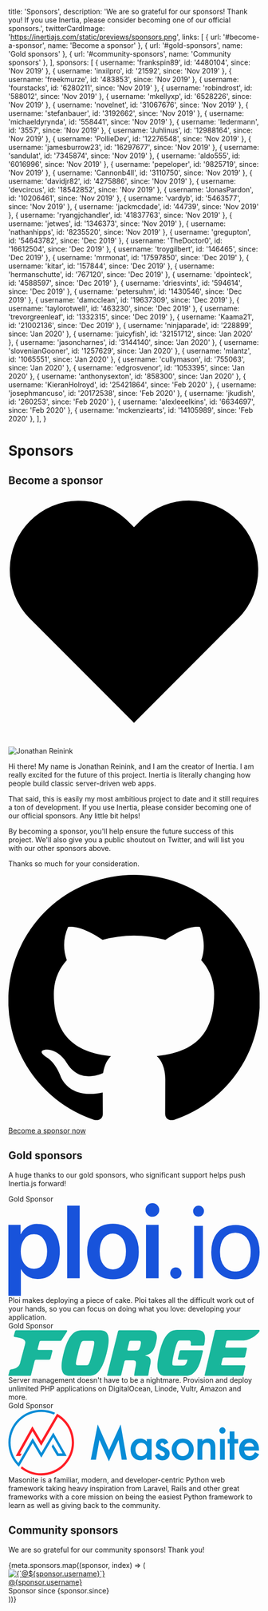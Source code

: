 
  title: 'Sponsors',
  description:
    'We are so grateful for our sponsors! Thank you! If you use Inertia, please consider becoming one of our official sponsors.',
  twitterCardImage: 'https://inertiajs.com/static/previews/sponsors.png',
  links: [
    { url: '#become-a-sponsor', name: 'Become a sponsor' },
    { url: '#gold-sponsors', name: 'Gold sponsors' },
    { url: '#community-sponsors', name: 'Community sponsors' },
  ],
  sponsors: [
    { username: 'frankspin89', id: '4480104', since: 'Nov 2019' },
    { username: 'inxilpro', id: '21592', since: 'Nov 2019' },
    { username: 'freekmurze', id: '483853', since: 'Nov 2019' },
    { username: 'fourstacks', id: '6280211', since: 'Nov 2019' },
    { username: 'robindrost', id: '588012', since: 'Nov 2019' },
    { username: 'mkellyxp', id: '6528226', since: 'Nov 2019' },
    { username: 'novelnet', id: '31067676', since: 'Nov 2019' },
    { username: 'stefanbauer', id: '3192662', since: 'Nov 2019' },
    { username: 'michaeldyrynda', id: '558441', since: 'Nov 2019' },
    { username: 'ledermann', id: '3557', since: 'Nov 2019' },
    { username: 'Juhlinus', id: '12988164', since: 'Nov 2019' },
    { username: 'PollieDev', id: '12276548', since: 'Nov 2019' },
    { username: 'jamesburrow23', id: '16297677', since: 'Nov 2019' },
    { username: 'sandulat', id: '7345874', since: 'Nov 2019' },
    { username: 'aldo555', id: '6016996', since: 'Nov 2019' },
    { username: 'pepeloper', id: '9825719', since: 'Nov 2019' },
    { username: 'Cannonb4ll', id: '3110750', since: 'Nov 2019' },
    { username: 'davidjr82', id: '4275886', since: 'Nov 2019' },
    { username: 'devcircus', id: '18542852', since: 'Nov 2019' },
    { username: 'JonasPardon', id: '10206461', since: 'Nov 2019' },
    { username: 'vardyb', id: '5463577', since: 'Nov 2019' },
    { username: 'jackmcdade', id: '44739', since: 'Nov 2019' },
    { username: 'ryangjchandler', id: '41837763', since: 'Nov 2019' },
    { username: 'jetwes', id: '1346373', since: 'Nov 2019' },
    { username: 'nathanhipps', id: '8235520', since: 'Nov 2019' },
    { username: 'gregupton', id: '54643782', since: 'Dec 2019' },
    { username: 'TheDoctor0', id: '16612504', since: 'Dec 2019' },
    { username: 'troygilbert', id: '146465', since: 'Dec 2019' },
    { username: 'mrmonat', id: '17597850', since: 'Dec 2019' },
    { username: 'kitar', id: '157844', since: 'Dec 2019' },
    { username: 'hermanschutte', id: '767120', since: 'Dec 2019' },
    { username: 'dpointeck', id: '4588597', since: 'Dec 2019' },
    { username: 'driesvints', id: '594614', since: 'Dec 2019' },
    { username: 'petersuhm', id: '1430546', since: 'Dec 2019' },
    { username: 'damcclean', id: '19637309', since: 'Dec 2019' },
    { username: 'taylorotwell', id: '463230', since: 'Dec 2019' },
    { username: 'trevorgreenleaf', id: '1332315', since: 'Dec 2019' },
    { username: 'Kaama21', id: '21002136', since: 'Dec 2019' },
    { username: 'ninjaparade', id: '228899', since: 'Jan 2020' },
    { username: 'juicyfish', id: '32151712', since: 'Jan 2020' },
    { username: 'jasoncharnes', id: '3144140', since: 'Jan 2020' },
    { username: 'slovenianGooner', id: '1257629', since: 'Jan 2020' },
    { username: 'mlantz', id: '1065551', since: 'Jan 2020' },
    { username: 'cullymason', id: '755063', since: 'Jan 2020' },
    { username: 'edgrosvenor', id: '1053395', since: 'Jan 2020' },
    { username: 'anthonysexton', id: '858300', since: 'Jan 2020' },
    { username: 'KieranHolroyd', id: '25421864', since: 'Feb 2020' },
    { username: 'josephmancuso', id: '20172538', since: 'Feb 2020' },
    { username: 'jkudish', id: '260253', since: 'Feb 2020' },
    { username: 'alexleeelkins', id: '6634697', since: 'Feb 2020' },
    { username: 'mckenziearts', id: '14105989', since: 'Feb 2020' },
  ],
}

# Sponsors

<h2 id="become-a-sponsor" className="mt-16 mb-4 text-2xl font-bold text-gray-700 leading-none flex items-center">
  Become a sponsor
  <svg
    className="ml-2 w-5 h-5 fill-current text-purple-500 flex-shrink-0"
    xmlns="http://www.w3.org/2000/svg"
    viewBox="0 0 20 20"
  >
    <path d="M10 3.22l-.61-.6a5.5 5.5 0 0 0-7.78 7.77L10 18.78l8.39-8.4a5.5 5.5 0 0 0-7.78-7.77l-.61.61z" />
  </svg>
</h2>

<div className="mt-6">
  <img className="w-32 h-32 ml-4 mb-4 rounded float-right" src="/static/img/jonathan.png" alt="Jonathan Reinink" />
  <p className="pt-0">
    Hi there! My name is Jonathan Reinink, and I am the creator of Inertia. I am really excited for the future of this
    project. Inertia is literally changing how people build classic server-driven web apps.
  </p>
  <p>
    That said, this is easily my most ambitious project to date and it still requires a ton of development. If you use
    Inertia, please consider becoming one of our official sponsors. Any little bit helps!
  </p>
  <p>
    By becoming a sponsor, you'll help ensure the future success of this project. We'll also give you a public shoutout
    on Twitter, and will list you with our other sponsors above.
  </p>
  <p>Thanks so much for your consideration.</p>
  <a
    className="mt-2 px-8 py-3 bg-purple-500 hover:bg-purple-600 rounded-full text-sm font-medium text-white inline-flex items-center"
    href="https://github.com/sponsors/reinink"
  >
    <svg className="fill-current w-5 h-5 mr-2" viewBox="0 0 20 20">
      <title>GitHub</title>
      <path d="M10 0a10 10 0 0 0-3.16 19.49c.5.1.68-.22.68-.48l-.01-1.7c-2.78.6-3.37-1.34-3.37-1.34-.46-1.16-1.11-1.47-1.11-1.47-.9-.62.07-.6.07-.6 1 .07 1.53 1.03 1.53 1.03.9 1.52 2.34 1.08 2.91.83.1-.65.35-1.09.63-1.34-2.22-.25-4.55-1.11-4.55-4.94 0-1.1.39-1.99 1.03-2.69a3.6 3.6 0 0 1 .1-2.64s.84-.27 2.75 1.02a9.58 9.58 0 0 1 5 0c1.91-1.3 2.75-1.02 2.75-1.02.55 1.37.2 2.4.1 2.64.64.7 1.03 1.6 1.03 2.69 0 3.84-2.34 4.68-4.57 4.93.36.31.68.92.68 1.85l-.01 2.75c0 .26.18.58.69.48A10 10 0 0 0 10 0" />
    </svg>
    Become a sponsor now
  </a>
</div>

## Gold sponsors

A huge thanks to our gold sponsors, who significant support helps push Inertia.js forward!

<div className="mt-8 p-8 shadow rounded relative overflow-hidden leading-none max-w-md">
  <div className="absolute top-0 right-0 px-4 py-2 bg-yellow-500 text-sm font-bold text-white rounded-bl">
    Gold Sponsor
  </div>
  <a className="inline-flex" href="https://ploi.io" title="Ploi">
    <svg className="w-auto h-8" fill="#1853db" xmlns="http://www.w3.org/2000/svg" viewBox="0 0 253 93.3">
      <path d="M25.7 66a11.4 11.4 0 01-9.5-4.7q-3.6-4.7-3.7-12.6T16.2 36a11.4 11.4 0 019.5-4.7 11.4 11.4 0 019.6 4.7Q39 40.7 39 48.7t-3.6 12.6a11.5 11.5 0 01-9.6 4.7zm3.8-45.1a18.9 18.9 0 00-10.2 2.7 18 18 0 00-6.7 7.5h-.3v-9.3H0v71.5h12.6V66.5h.3a17 17 0 006.6 7.2 19.4 19.4 0 0010.2 2.6q10.2 0 16.1-7.4t6-20.3q0-12.9-6-20.4T29.5 21zM59.2 75.5h12.6V2.5H59.2v73.1zM105.3 66.6a11.5 11.5 0 01-9.6-4.7Q92 57.2 92 48.7t3.6-13.3a12.1 12.1 0 0119.2 0q3.6 4.7 3.6 13.3t-3.6 13.2a11.5 11.5 0 01-9.6 4.7zm0 10q11.8 0 19-7.4t7-20.6q0-13-7.1-20.4t-19-7.5q-11.7 0-18.8 7.5t-7.1 20.4q0 13.2 7 20.6t19 7.4zM145 13.7a6.7 6.7 0 004.9-2 6.6 6.6 0 002-4.8 6.6 6.6 0 00-2-4.9 6.8 6.8 0 00-5-2 6.7 6.7 0 00-4.8 2 6.5 6.5 0 00-2 4.9 6.5 6.5 0 002 4.8 6.6 6.6 0 004.8 2zm-6.3 61.9h12.6V21.8h-12.7v53.8zM168.8 76a5.7 5.7 0 10-4.1-1.6 5.6 5.6 0 004 1.7zM191.5 13.4a5.3 5.3 0 004-1.6A5.3 5.3 0 00197 8a5.5 5.5 0 10-11 0 5.3 5.3 0 001.5 4 5.3 5.3 0 004 1.5zm-4.4 62.1h8.8V22.8H187v52.8zM228.6 68.7a13.8 13.8 0 01-11.2-5q-4.3-5.2-4.3-14.5t4.3-14.4a14.9 14.9 0 0122.4 0q4.2 5 4.2 14.4t-4.2 14.4a13.8 13.8 0 01-11.2 5.1zm0 7.8q10.9 0 17.6-7.4t6.8-20q0-12.5-6.8-19.9T228.7 22q-11 0-17.7 7.3t-6.7 20q0 12.6 6.7 20t17.7 7.3z" />
    </svg>
  </a>
  <div className="mt-4 text-sm leading-normal">
    Ploi makes deploying a piece of cake. Ploi takes all the difficult work out of your hands, so you can focus on doing
    what you love: developing your application.
  </div>
</div>

<div className="mt-8 p-8 shadow rounded relative overflow-hidden leading-none max-w-md">
  <div className="absolute top-0 right-0 px-4 py-2 bg-yellow-500 text-sm font-bold text-white rounded-bl">
    Gold Sponsor
  </div>
  <a className="inline-flex" href="https://forge.laravel.com" title="Laravel Forge">
    <svg className="w-auto h-8" fill="#18b69b" viewBox="0 0 217.38 39.97">
      <path d="M77.94.32c4.13 0 6.03.74 7.2 2.22 1.68 2.22 2.64 6.66-.11 17.55S79.2 35.3 76.36 37.64c-1.9 1.48-4.23 2.22-8.36 2.22H54.8c-4.13 0-6.13-.74-7.2-2.22-1.68-2.22-2.63-6.66.22-17.55 2.75-10.9 5.92-15.23 8.78-17.55C58.49 1.06 60.8.32 64.94.32h13zM58.7 30.24c.21.32.74.42 2.43.42h5.08c1.69 0 2.32-.1 2.75-.42.52-.42 1.48-1.48 3.59-10.15 2.22-8.67 1.8-9.73 1.48-10.15-.21-.32-.74-.42-2.43-.42h-4.97c-1.7 0-2.33.1-2.75.42-.53.42-1.48 1.48-3.6 10.15-2.32 8.77-1.9 9.73-1.58 10.15zm51.28-3.17c-.42-.53-.85-.74-3.38-.74h-4.97c-.53 0-1.06.42-1.17.95L97.61 38.9c-.1.53-.64.95-1.16.95H86.19c-.53 0-.85-.42-.74-.95l9.4-37.64c.11-.53.64-.95 1.17-.95h24.1c3.92 0 6.03.53 7.2 2 1.27 1.8 1.69 3.7.32 9.2-1.8 7.4-4.55 9.52-9.3 10.47v.1c3.7.96 5.7 2.23 4.43 7.94-.74 3.27-1.27 6.55-1.58 8.77-.11.53-.64 1.06-1.17 1.06h-10.46c-.43 0-.85-.32-.74-.85.31-2.43.74-4.86 1.37-7.93.42-2.85.21-3.38-.21-4.01zm-.74-9.3c2.22 0 2.85-.11 3.28-.43.74-.53 1.26-1.48 1.8-3.8s.42-3.18 0-3.7c-.32-.32-.85-.43-3.07-.43h-5.5c-.53 0-1.06.42-1.16.95L103 16.92c-.1.53.21.95.74.95h5.5v-.1zM160.94 0c4.23 0 6.45.53 7.72 2 1.48 1.8 2 4.56.84 10.69-.1.53-.63.95-1.16.95h-9.83c-.53 0-.85-.42-.74-.85.42-2.43-.1-2.75-.43-3.17-.2-.32-.63-.42-2.43-.42h-5.07c-1.8 0-2.33.1-2.75.42-.64.53-1.8 2.33-3.7 10.36s-1.59 9.94-1.27 10.47c.21.32.74.42 2.54.42h5.39c1.59 0 2.22-.1 2.64-.42.53-.42 1.59-1.48 2.22-4.33l.1-.32h-7.6c-.53 0-.85-.43-.74-.95l1.48-6.35c.1-.53.63-.95 1.16-.95h18.3c.52 0 .84.42.73.95l-.95 3.91c-2.22 9.63-4.86 13-7.61 15.23-2.01 1.7-4.87 2.33-8.57 2.33H138c-4.13 0-6.14-.74-7.3-2.33-1.8-2.33-2.75-6.66-.1-17.66s5.7-15.43 8.56-17.65C141.06.74 143.39 0 147.51 0h13.43zm41.23 39.97h-31.6c-.54 0-.85-.43-.75-.96L178.7.95c.1-.53.64-.95 1.17-.95h36.79c.63 0 .95.63.53 1.27-1.59 2.54-7.72 7.93-14.6 7.93H189.8c-.52 0-1.05.42-1.16.95l-.95 4.23c-.1.53.21.95.74.95h17.23c.53 0 .85.42.74.95l-1.48 6.66c-.1.53-.63.95-1.16.95h-17.23c-.53 0-1.06.43-1.17.96l-1.16 4.86c-.1.53.21.95.74.95h19.35c.53 0 .84.42.74.95l-1.7 7.3c-.1.63-.63 1.06-1.16 1.06zM50.24.32H6.9c-.53 0-1.05.42-1.16.95l-1.06 3.8c-.1.43.1.75.43.96 1.69.53 10.78.74 9.4 5.81l-.31 1.38-3.7 13.85-.32 1.37c-1.37 5.08-6.24 5.29-8.25 5.82-.42.1-.74.52-.84.95L.02 39c-.1.53.21.96.74.96h17.66c.53 0 1.05-.43 1.16-.96l3.17-12.26c.1-.53.64-.95 1.16-.95h11.32c.53 0 1.06-.43 1.16-.95l1.7-6.56c.1-.53-.22-.95-.75-.95H26.03c-.53 0-.85-.42-.74-.95l1.59-5.92c.1-.53.63-.95 1.16-.95h17.02c.53 0 1.06-.43 1.16-.96l4.55-7.19c.21-.63 0-1.05-.53-1.05z" />
    </svg>
  </a>
  <div className="mt-4 text-sm leading-normal">
    Server management doesn't have to be a nightmare. Provision and deploy unlimited PHP applications on DigitalOcean,
    Linode, Vultr, Amazon and more.
  </div>
</div>

<div className="mt-8 p-8 shadow rounded relative overflow-hidden leading-none max-w-md">
  <div className="absolute top-0 right-0 px-4 py-2 bg-yellow-500 text-sm font-bold text-white rounded-bl">
    Gold Sponsor
  </div>
  <a className="inline-flex" href="https://masoniteproject.com" title="Masonite Framework">
    <svg className="w-auto h-12" viewBox="0 0 375 98">
      <path
        fill="#FF1D25"
        d="M83.647 14.32a49.497 49.497 0 00-7.986-6.48c-1-.652-2.024-1.266-3.067-1.84L70.93 8.864 48.943 46.63 35.785 24.812 11 68.992h6.821l2.051-3.516h-2.758L35.882 31.95l13.12 21.802 24.995-42.997c12.47 8.175 20.725 22.254 20.725 38.249 0 25.216-20.51 45.72-45.72 45.72-10.96 0-21.031-3.888-28.915-10.34l-1.68 2.892C27.065 94.225 37.742 98 48.997 98c13.088 0 25.394-5.1 34.65-14.357C92.902 74.386 98 62.076 98 48.985c0-13.09-5.098-25.408-14.353-34.665z"
      />
      <path
        fill="#078CD6"
        d="M67.06 34.014L49.13 64.45 36.28 42.469 14.876 79.424C7.674 71.336 3.292 60.692 3.292 49.05c0-25.235 20.575-45.765 45.865-45.765 6.725 0 13.114 1.45 18.87 4.055l1.682-2.87C63.344 1.545 56.369 0 49.153 0 36.024 0 23.68 5.103 14.395 14.367 5.11 23.632 0 35.95 0 49.05c0 12.487 4.648 24.261 13.125 33.361.415.446.839.888 1.274 1.322.435.434.874.852 1.32 1.267L36.31 49.59l12.816 21.856L67.02 40.983 80.831 65.17h-5.953L66.55 51.33l-1.995 3.785 8.29 13.969H87l-19.94-35.07z"
      />
      <path
        fill="#078CD6"
        d="M123 74.686L133.315 22l16.821 38.086L167.561 22l9.267 52.686h-7.585l-4.73-29.58-14.504 31.833-14.092-31.865-5.268 29.612H123zm83.63-30.914h7.173v30.914h-7.173v-3.238c-2.941 2.75-6.104 4.126-9.49 4.126-4.274 0-7.807-1.544-10.6-4.634-2.772-3.152-4.158-7.088-4.158-11.806 0-4.634 1.386-8.495 4.158-11.585 2.771-3.089 6.241-4.633 10.41-4.633 3.597 0 6.823 1.48 9.68 4.443v-3.587zm-16.948 15.362c0 2.962.793 5.374 2.38 7.236 1.63 1.883 3.682 2.825 6.157 2.825 2.645 0 4.782-.91 6.411-2.73 1.63-1.883 2.444-4.274 2.444-7.173 0-2.898-.814-5.29-2.444-7.172-1.629-1.841-3.745-2.762-6.347-2.762-2.455 0-4.507.931-6.158 2.793-1.629 1.884-2.443 4.211-2.443 6.983zM238.78 49.04l-5.903 3.142c-.931-1.904-2.084-2.856-3.46-2.856a2.38 2.38 0 00-1.682.65c-.465.434-.698.99-.698 1.667 0 1.184 1.375 2.359 4.126 3.523 3.788 1.629 6.337 3.131 7.649 4.506 1.312 1.376 1.968 3.227 1.968 5.555 0 2.983-1.1 5.48-3.301 7.49-2.137 1.904-4.718 2.856-7.744 2.856-5.184 0-8.855-2.528-11.013-7.585l6.093-2.825c.847 1.481 1.492 2.423 1.936 2.825.868.804 1.905 1.206 3.11 1.206 2.413 0 3.619-1.1 3.619-3.301 0-1.27-.931-2.454-2.793-3.555-.72-.36-1.439-.708-2.158-1.047-.72-.339-1.45-.688-2.19-1.047-2.074-1.016-3.534-2.032-4.38-3.047-1.08-1.29-1.619-2.952-1.619-4.983 0-2.687.92-4.909 2.762-6.665 1.883-1.756 4.168-2.634 6.855-2.634 3.957 0 6.898 2.041 8.823 6.125zm4.951 9.966c0-4.465 1.597-8.263 4.792-11.394 3.195-3.132 7.089-4.697 11.68-4.697 4.613 0 8.527 1.576 11.743 4.729 3.174 3.152 4.761 7.024 4.761 11.616 0 4.634-1.597 8.516-4.792 11.648-3.217 3.11-7.163 4.665-11.839 4.665-4.634 0-8.516-1.587-11.648-4.76-3.131-3.132-4.697-7.068-4.697-11.807zm7.3.127c0 3.089.825 5.533 2.475 7.331 1.693 1.82 3.925 2.73 6.697 2.73 2.793 0 5.025-.9 6.697-2.698 1.671-1.798 2.507-4.2 2.507-7.205 0-3.004-.836-5.406-2.507-7.204-1.693-1.82-3.925-2.73-6.697-2.73-2.73 0-4.94.91-6.633 2.73-1.693 1.82-2.54 4.168-2.54 7.046zm31.23-15.362h7.173v2.857c2.496-2.476 5.31-3.713 8.442-3.713 3.597 0 6.4 1.132 8.41 3.396 1.736 1.925 2.603 5.067 2.603 9.426v18.948h-7.173V57.42c0-3.047-.423-5.152-1.27-6.316-.824-1.185-2.327-1.777-4.506-1.777-2.37 0-4.052.783-5.046 2.348-.974 1.545-1.46 4.243-1.46 8.094v14.917h-7.173V43.772zm40.783 0v30.914h-7.141V43.772h7.14zm-8.22-12.854c0-1.248.455-2.327 1.364-3.237.91-.91 2-1.365 3.27-1.365 1.29 0 2.39.455 3.3 1.365.91.889 1.365 1.978 1.365 3.27 0 1.29-.455 2.39-1.365 3.3-.888.91-1.978 1.365-3.269 1.365-1.29 0-2.39-.455-3.3-1.365-.91-.91-1.365-2.02-1.365-3.333zm22.629 19.52v24.248h-7.141V50.437h-3.047v-6.665h3.047v-11.33h7.14v11.33h5.555v6.666h-5.554zm36.562 10.473H351.86c.19 2.54 1.016 4.56 2.476 6.062 1.46 1.481 3.332 2.222 5.618 2.222 1.777 0 3.247-.423 4.411-1.27 1.143-.846 2.444-2.412 3.904-4.697l6.03 3.364c-.93 1.587-1.915 2.947-2.951 4.079-1.037 1.132-2.148 2.063-3.333 2.793a13.364 13.364 0 01-3.84 1.602c-1.376.339-2.867.508-4.475.508-4.613 0-8.316-1.48-11.109-4.443-2.793-2.984-4.19-6.94-4.19-11.87 0-4.888 1.355-8.845 4.063-11.87 2.73-2.984 6.348-4.475 10.855-4.475 4.549 0 8.146 1.449 10.79 4.348 2.625 2.877 3.936 6.866 3.936 11.965l-.031 1.682zm-7.332-5.84c-.994-3.808-3.396-5.713-7.204-5.713-.868 0-1.683.133-2.444.397a6.992 6.992 0 00-2.08 1.143 7.243 7.243 0 00-1.602 1.793 8.333 8.333 0 00-1.016 2.38h14.346z"
      />
    </svg>
  </a>
  <div className="mt-4 text-sm leading-normal">
    Masonite is a familiar, modern, and developer-centric Python web framework taking heavy inspiration from Laravel,
    Rails and other great frameworks with a core mission on being the easiest Python framework to learn as well as
    giving back to the community.
  </div>
</div>

## Community sponsors

We are so grateful for our community sponsors! Thank you!

<div className="mt-12 flex flex-wrap -ml-4">
  {meta.sponsors.map((sponsor, index) => (
    <div className="w-full md:w-1/2 pl-4 pb-4">
      <div className="rounded flex items-center">
        <a href={`https://github.com/${sponsor.username}`}>
          <img
            className="w-16 h-16 rounded shadow"
            alt={`@${sponsor.username}`}
            src={`https://avatars.githubusercontent.com/u/${sponsor.id}?s=150`}
          />
        </a>
        <div className="pl-4 leading-none">
          <a href={`https://github.com/${sponsor.username}`} className="text-base font-bold text-gray-700">
            @{sponsor.username}
          </a>
          <div className="mt-2 text-sm text-gray-600">Sponsor since {sponsor.since}</div>
        </div>
      </div>
    </div>
  ))}
</div>
